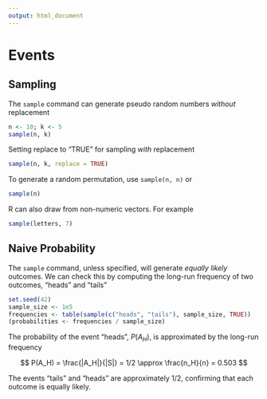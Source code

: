 ```yaml
---
output: html_document
---
```


# Events

## Sampling

The `sample` command can generate pseudo random numbers *without* replacement

```r
n <- 10; k <- 5
sample(n, k)
```

Setting replace to "TRUE" for sampling *with* replacement

```r
sample(n, k, replace = TRUE)
```

To generate a random permutation, use `sample(n, n)` or

```r
sample(n)
```

R can also draw from non-numeric vectors. For example

```r
sample(letters, 7)
```

## Naive Probability

The `sample` command, unless specified, will generate *equally likely* outcomes. We can check this by computing the long-run frequency of two outcomes, "heads" and "tails"

```r
set.seed(42)
sample_size <- 1e5
frequencies <- table(sample(c("heads", "tails"), sample_size, TRUE))
(probabilities <- frequencies / sample_size)
```

The probability of the event "heads", $P(A_H)$, is approximated by the long-run frequency

$$
P(A_H) = \frac{|A_H|}{|S|} = 1/2 \approx \frac{n_H}{n} = 0.503
$$

The events "tails" and "heads" are approximately 1/2, confirming that each outcome is equally likely.
